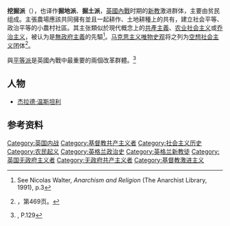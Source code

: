 '''挖掘派'''（{{lang-en|Diggers}}），也译作'''掘地派'''、'''掘土派'''，[[英國內戰|英國內戰]]时期的[[新教|新教]]激进群体，主要由贫民组成。主張農場應該共同擁有並且一起耕作、土地耕種上的共有，建立社会平等、政治平等的小農村社區。其主张類似於現代概念上的[[共產主義|共產主義]]、[[农业社会主义|农业社会主义]]或[[乔治主义|乔治主义]]，被认为是[[無政府主義|無政府主義]]的先驅<ref>See Nicolas Walter, ''Anarchism and Religion'' (The Anarchist Library, 1991), p.3</ref>。[[马克思主义|马克思主义]][[唯物史观|唯物史观]]将之列为[[空想社会主义|空想社会主义]]团体<ref name="baike">{{cite book|author=中国大百科全书出版社汇编|year=1998 |title =[[中国大百科全书|中国大百科全书]]|edition=第一版|series=外国历史（一） |publisher=中国大百科全书出版社 |location=北京 |id= }}，第469页。</ref>。

與[[平等派|平等派]]是英國內戰中最重要的兩個改革群體。<ref name="true_levellers">{{cite book|ref=harv |editor-first=Heather M |editor-last=Campbell |year=2009 |title=The Britannica Guide to Political Science and Social Movements That Changed the Modern World |publisher=The Rosen Publishing Group |isbn=1-61530-062-7|pages=[https://books.google.com/books?id=kL_FviFwCCIC&pg=PA129 127–129]}}, P.129</ref>

==人物==
*[[杰拉德·温斯坦利|杰拉德·温斯坦利]]

== 参考资料 ==
{{Reflist}}

{{Authority control}}
[[Category:英国内战|Category:英国内战]]
[[Category:基督教共产主义者|Category:基督教共产主义者]]
[[Category:社会主义历史|Category:社会主义历史]]
[[Category:农民起义|Category:农民起义]]
[[Category:英格兰政治史|Category:英格兰政治史]]
[[Category:英格兰新教徒|Category:英格兰新教徒]]
[[Category:英国无政府主义者|Category:英国无政府主义者]]
[[Category:无政府共产主义者|Category:无政府共产主义者]]
[[Category:基督教激进主义|Category:基督教激进主义]]